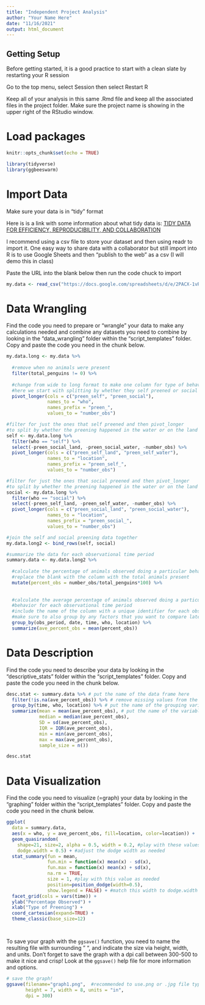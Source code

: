 ```yaml
---
title: "Independent Project Analysis"
author: "Your Name Here"
date: "11/16/2021"
output: html_document
---
```


## Getting Setup

Before getting started, it is a good practice to start with a clean slate by restarting your R session

Go to the top menu, select Session then select Restart R

Keep all of your analysis in this same .Rmd file and keep all the associated files in the project folder. Make sure the project name is showing in the upper right of the RStudio window.

# Load packages

```r
knitr::opts_chunk$set(echo = TRUE)

library(tidyverse)
library(ggbeeswarm)

```

# Import Data

Make sure your data is in "tidy" format 

Here is is a link with some information about what tidy data is:
[TIDY DATA FOR EFFICIENCY, REPRODUCIBILITY, AND COLLABORATION](https://www.openscapes.org/blog/2020/10/12/tidy-data/)

I recommend using a csv file to store your dataset and then using readr to import it. One easy way to share data with a collaborator but still import into R is to use Google Sheets and then "publish to the web" as a csv (I will demo this in class)


Paste the URL into the blank below then run the code chuck to import

```r


my.data <- read_csv("https://docs.google.com/spreadsheets/d/e/2PACX-1vRB3bfjaTJeAhP-i-v6vNBhzz-wAh8EtvWeBVuP2PjRU1aay6hRuYKRtuuy0lK2LTKFMGewzhAHHVS2/pub?output=csv")

```

# Data Wrangling

Find the code you need to prepare or "wrangle" your data to make any calculations needed and combine any datasets you need to combine by looking in the "data_wrangling" folder within the "script_templates" folder. Copy and paste the code you need in the chunk below.


```r


my.data.long <- my.data %>% 
  
  #remove when no animals were present 
  filter(total_penguins != 0) %>%   
  
  #change from wide to long format to make one column for type of behavior
  #here we start with splitting by whether they self preened or social preened
  pivot_longer(cols = c("preen_self", "preen_social"),
               names_to = "who",
               names_prefix = "preen_",
               values_to = "number_obs") 

#filter for just the ones that self preened and then pivot_longer 
#to split by whether the preening happened in the water or on the land
self <- my.data.long %>% 
  filter(who == "self") %>% 
  select(-preen_social_land, -preen_social_water, -number_obs) %>% 
  pivot_longer(cols = c("preen_self_land", "preen_self_water"),
               names_to = "location",
               names_prefix = "preen_self_",
               values_to = "number_obs") 

#filter for just the ones that social preened and then pivot_longer 
#to split by whether the preening happened in the water or on the land
social <- my.data.long %>% 
  filter(who == "social") %>% 
  select(-preen_self_land, -preen_self_water, -number_obs) %>% 
  pivot_longer(cols = c("preen_social_land", "preen_social_water"),
               names_to = "location",
               names_prefix = "preen_social_",
               values_to = "number_obs") 

#join the self and social preening data together
my.data.long2 <- bind_rows(self, social)

#summarize the data for each observational time period
summary.data <- my.data.long2 %>% 
  
  #calculate the percentage of animals observed doing a particular behavior
  #replace the blank with the column with the total animals present
  mutate(percent_obs = number_obs/total_penguins*100) %>% 
  
  
  #calculate the average percentage of animals observed doing a particular 
  #behavior for each observational time period
  #include the name of the column with a unique identifier for each observational time period in the group_by() function
  #make sure to also group by any factors that you want to compare later
  group_by(obs_period, date, time, who, location) %>% 
  summarize(ave_percent_obs = mean(percent_obs))

```



# Data Description

Find the code you need to describe your data by looking in the "descriptive_stats" folder within the "script_templates" folder. Copy and paste the code you need in the chunk below.

```r

desc.stat <- summary.data %>% # put the name of the data frame here
  filter(!is.na(ave_percent_obs)) %>% # remove missing values from the variable of interest
  group_by(time, who, location) %>% # put the name of the grouping variables here
  summarize(mean = mean(ave_percent_obs), # put the name of the variable you want to summarize in this & following blanks
            median = median(ave_percent_obs), 
            SD = sd(ave_percent_obs), 
            IQR = IQR(ave_percent_obs), 
            min = min(ave_percent_obs),
            max = max(ave_percent_obs),
            sample_size = n())

desc.stat


```



# Data Visualization

Find the code you need to visualize (=graph) your data by looking in the "graphing" folder within the "script_templates" folder. Copy and paste the code you need in the chunk below.

```r

ggplot(
  data = summary.data, 
  aes(x = who, y = ave_percent_obs, fill=location, color=location)) + 
  geom_quasirandom(
    shape=21, size=2, alpha = 0.5, width = 0.2, #play with these values as needed
    dodge.width = 0.5) + #adjust the dodge width as needed
  stat_summary(fun = mean, 
               fun.min = function(x) mean(x) - sd(x), 
               fun.max = function(x) mean(x) + sd(x), 
               na.rm = TRUE, 
               size = 1, #play with this value as needed
               position=position_dodge(width=0.5),
               show.legend = FALSE) + #match this width to dodge.width above
  facet_grid(cols = vars(time)) +
  ylab("Percentage Observed") +
  xlab("Type of Preening") +
  coord_cartesian(expand=TRUE) +
  theme_classic(base_size=12) 




```

To save your graph with the `ggsave()` function, you need to name the resulting file with surrounding " ", and indicate the size via height, width, and units. Don't forget to save the graph with a dpi call between 300-500 to make it nice and crisp! Look at the `ggsave()` help file for more information and options.

```r

# save the graph!
ggsave(filename="graph1.png",  #recommended to use.png or .jpg file types
       height = 7, width = 8, units = "in", 
       dpi = 300)

```
